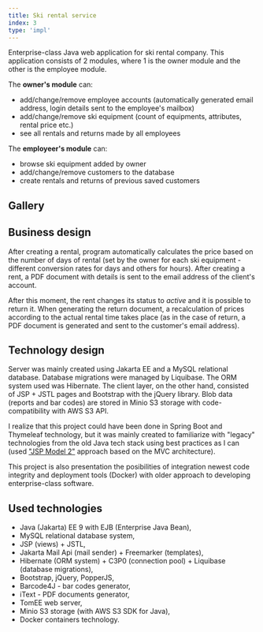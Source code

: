 ```yaml
---
title: Ski rental service
index: 3
type: 'impl'
---
```



Enterprise-class Java web application for ski rental company. This application consists of 2 modules, where 1 is the
owner module and the other is the employee module.

The **owner's module** can:

- add/change/remove employee accounts (automatically generated email address, login details sent to the employee's mailbox)
- add/change/remove ski equipment (count of equipments, attributes, rental price etc.)
- see all rentals and returns made by all employees

The **employeer's module** can:

- browse ski equipment added by owner
- add/change/remove customers to the database
- create rentals and returns of previous saved customers

## Gallery

<Gallery />

## Business design

After creating a rental, program automatically calculates the price based on the number of days of rental (set by the
owner for each ski equipment - different conversion rates for days and others for hours). After creating a rent, a PDF
document with details is sent to the email address of the client's account.

After this moment, the rent changes its status to _active_ and it is possible to return it. When generating the return
document, a recalculation of prices according to the actual rental time takes place (as in the case of return, a PDF
document is generated and sent to the customer's email address).

## Technology design

Server was mainly created using Jakarta EE and a MySQL relational database. Database migrations were managed by
Liquibase. The ORM system used was Hibernate. The client layer, on the other hand, consisted of JSP + JSTL pages and
Bootstrap with the jQuery library. Blob data (reports and bar codes) are stored in Minio S3 storage with code-compatibility
with AWS S3 API.

I realize that this project could have been done in Spring Boot and Thymeleaf technology, but it was mainly created
to familiarize with "legacy" technologies from the old Java tech stack using best practices as I can
(used ["JSP Model 2"](https://en.wikipedia.org/wiki/JSP_model_2_architecture) approach based on the MVC architecture).

This project is also presentation the posibilities of integration newest code integrity and deployment tools (Docker)
with older approach to developing enterprise-class software.

## Used technologies

- Java (Jakarta) EE 9 with EJB (Enterprise Java Bean),
- MySQL relational database system,
- JSP (views) + JSTL,
- Jakarta Mail Api (mail sender) + Freemarker (templates),
- Hibernate (ORM system) + C3P0 (connection pool) + Liquibase (database migrations),
- Bootstrap, jQuery, PopperJS,
- Barcode4J - bar codes generator,
- iText - PDF documents generator,
- TomEE web server,
- Minio S3 storage (with AWS S3 SDK for Java),
- Docker containers technology.
